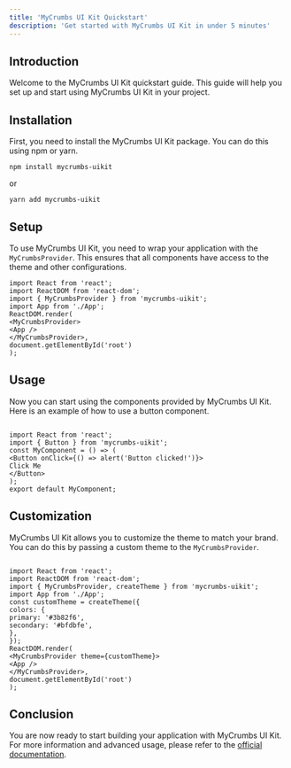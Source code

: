```yaml
---
title: 'MyCrumbs UI Kit Quickstart'
description: 'Get started with MyCrumbs UI Kit in under 5 minutes'
---
```


## Introduction

Welcome to the MyCrumbs UI Kit quickstart guide. This guide will help you set up and start using MyCrumbs UI Kit in your project.

## Installation

First, you need to install the MyCrumbs UI Kit package. You can do this using npm or yarn.


```
npm install mycrumbs-uikit
```
or

```
yarn add mycrumbs-uikit
```


## Setup

To use MyCrumbs UI Kit, you need to wrap your application with the `MyCrumbsProvider`. This ensures that all components have access to the theme and other configurations.

```tsx
import React from 'react';
import ReactDOM from 'react-dom';
import { MyCrumbsProvider } from 'mycrumbs-uikit';
import App from './App';
ReactDOM.render(
<MyCrumbsProvider>
<App />
</MyCrumbsProvider>,
document.getElementById('root')
);
```


## Usage

Now you can start using the components provided by MyCrumbs UI Kit. Here is an example of how to use a button component.


```tsx

import React from 'react';
import { Button } from 'mycrumbs-uikit';
const MyComponent = () => (
<Button onClick={() => alert('Button clicked!')}>
Click Me
</Button>
);
export default MyComponent;
```


## Customization

MyCrumbs UI Kit allows you to customize the theme to match your brand. You can do this by passing a custom theme to the `MyCrumbsProvider`.

```tsx

import React from 'react';
import ReactDOM from 'react-dom';
import { MyCrumbsProvider, createTheme } from 'mycrumbs-uikit';
import App from './App';
const customTheme = createTheme({
colors: {
primary: '#3b82f6',
secondary: '#bfdbfe',
},
});
ReactDOM.render(
<MyCrumbsProvider theme={customTheme}>
<App />
</MyCrumbsProvider>,
document.getElementById('root')
);
```

## Conclusion

You are now ready to start building your application with MyCrumbs UI Kit. For more information and advanced usage, please refer to the [official documentation](https://www.npmjs.com/package/mycrumbs-uikit).


